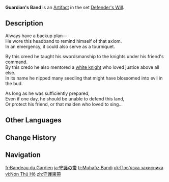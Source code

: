 {{Artifact Infobox
|image = Item Guardian's Band.png
|set   = Defender's Will
|piece = Circlet of Logos
}}
{{Description|A fabric band dyed indigo by the darkness of night. Can also double as a bandage in the event of an emergency.}}
'''Guardian's Band''' is an [[Artifact]] in the set [[Defender's Will]].

==Description==
Always have a backup plan&mdash;<br>He wore this headband to remind himself of that axiom.<br>In an emergency, it could also serve as a tourniquet.

By this creed he taught his swordsmanship to the knights under his friend's command.<br>By this credo he also mentored a [[Bloodstained Knight|white knight]] who loved justice above all else.<br>In its name he nipped many seedling that might have blossomed into evil in the bud.

As long as he was sufficiently prepared,<br>Even if one day, he should be unable to defend this land,<br>Or protect his friend, or that maiden who loved to sing...

==Other Languages==
{{Other Languages
|en      = Guardian's Band
|zhs     = 守护束带
|zhs_rm  = Shǒuhù Shùdài
|zht     = 守護束帶
|zht_rm  = Shǒuhù Shùdài
|zh_tl   = Band of Protection
|ja      = 守護の帯
|ja_rm   = Shugo no Obi
|ja_tl   = Band of Protection
|ko      = 수호의 띠
|ko_rm   = Suho-ui Tti
|ko_tl   = Band of Protection
|es      = Bandana del Guardián
|es_tl   = Headband of the Guardian
|fr      = Bandeau du Gardien
|fr_tl   = Headband of the Guardian
|ru      = Повязка защитника
|ru_tl   = Guardian's Band
|th      = Guardian's Band
|vi      = Nón Thủ Hộ
|vi_tl   = 
|de      = Wächterband
|de_tl   = Guardian Band
|id      = Guardian's Band
|pt      = Cinto do Guarda
|pt_tl   = 
|tr      = Muhafız Bandı
|tr_tl   = Guardian Band
|it      = Benda del guardiano
|it_tl   = 
}}

==Change History==
{{Change History|1.0}}

==Navigation==
{{Artifact Set Navbox|Defender's Will}}

[[fr:Bandeau du Gardien]]
[[ja:守護の帯]]
[[tr:Muhafız Bandı]]
[[uk:Пов'язка захисника]]
[[vi:Nón Thủ Hộ]]
[[zh:守護束帶]]